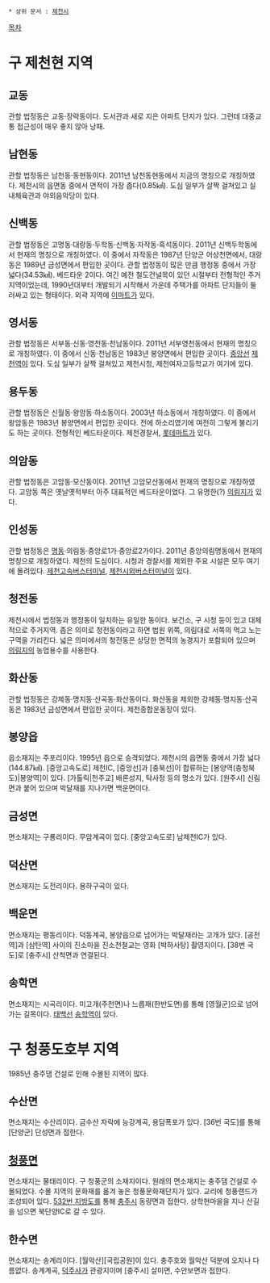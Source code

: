  * 상위 문서 : [[제천시]]

[[목차]]

= 구 제천현 지역 =
== 교동 ==
관할 법정동은 교동·장락동이다. 도서관과 새로 지은 아파트 단지가 있다. 그런데 대중교통 접근성이 매우 좋지 않아 낭패.

== 남현동 ==
관할 법정동은 남천동·동현동이다. 2011년 남천동현동에서 지금의 명칭으로 개칭하였다. 제천시의 읍면동 중에서 면적이 가장 좁다(0.85㎢). 도심 일부가 살짝 걸쳐있고 실내체육관과 야외음악당이 있다.

== 신백동 ==
관할 법정동은 고명동·대랑동·두학동·신백동·자작동·흑석동이다. 2011년 신백두학동에서 현재의 명칭으로 개칭하였다. 이 중에서 자작동은 1987년 단양군 어상천면에서, 대랑동은 1989년 금성면에서 편입한 곳이다. 관할 법정동이 많은 만큼 행정동 중에서 가장 넓다(34.53㎢). 베드타운 2이다. 여긴 예전 철도건널목이 있던 시절부터 전형적인 주거지역이었는데, 1990년대부터 개발되기 시작해서 가운데 주택가를 아파트 단지들이 둘러싸고 있는 형태이다. 외곽 지역에 [[이마트]]가 있다.

== 영서동 ==
관할 법정동은 서부동·신동·영천동·천남동이다. 2011년 서부영천동에서 현재의 명칭으로 개칭하였다. 이 중에서 신동·천남동은 1983년 봉양면에서 편입한 곳이다. [[중앙선]] [[제천역]]이 있다. 도심 일부가 살짝 걸쳐있고 제천시청, 제천여자고등학교가 여기에 있다.

== 용두동 ==
관할 법정동은 신월동·왕암동·하소동이다. 2003년 하소동에서 개칭하였다. 이 중에서 왕암동은 1983년 봉양면에서 편입한 곳이다. 전에 하소리였기에 여전히 그렇게 불리기도 하는 곳이다. 전형적인 베드타운이다. 제천경찰서, [[롯데마트]]가 있다.

== 의암동 ==
관할 법정동은 고암동·모산동이다. 2011년 고암모산동에서 현재의 명칭으로 개칭하였다. 고암동 쪽은 옛날옛적부터 아주 대표적인 베드타운이었다. 그 유명한(?) [[의림지]]가 있다.

== 인성동 ==
관할 법정동은 [[명동]]·의림동·중앙로1가·중앙로2가이다. 2011년 중앙의림명동에서 현재의 명칭으로 개칭하였다. 제천의 도심이다. 시청과 경찰서를 제외한 주요 시설은 모두 여기에 몰려있다. [[제천고속버스터미널]], [[제천시외버스터미널]]이 있다.

== 청전동 ==
제천시에서 법정동과 행정동이 일치하는 유일한 동이다. 보건소, 구 시청 등이 있고 대체적으로 주거지역. 좁은 의미로 청전동이라고 하면 법원 위쪽, 의림대로 서쪽의 먹고 노는 구역을 가리킨다. 넓은 의미에서의 청전동은 상당한 면적의 농경지가 포함되어 있으며 [[의림지]]의 농업용수를 사용한다.

== 화산동 ==
관할 법정동은 강제동·명지동·산곡동·화산동이다. 화산동을 제외한 강제동·명지동·산곡동은 1983년 금성면에서 편입한 곳이다. 제천종합운동장이 있다.

== 봉양읍 ==
읍소재지는 주포리이다. 1995년 읍으로 승격되었다. 제천시의 읍면동 중에서 가장 넓다(144.87㎢). [중앙고속도로] 제천IC, [중앙선]과 [충북선]이 합류하는 [봉양역(충청북도)|봉양역]이 있다. [가톨릭|천주교] 배론성지, 탁사정 등의 명소가 있다. [원주시] 신림면과 붙어 있으며 박달재를 지나가면 백운면이다.

== 금성면 ==
면소재지는 구룡리이다. 무암계곡이 있다. [중앙고속도로] 남제천IC가 있다.

== 덕산면 ==
면소재지는 도전리이다. 용하구곡이 있다.

== 백운면 ==
면소재지는 평동리이다. 덕동계곡, 봉양읍으로 넘어가는 박달재라는 고개가 있다. [공전역]과 [삼탄역] 사이의 진소마을 진소천철교는 영화 [박하사탕] 촬영지이다. [38번 국도]로 [충주시] 산척면과 연결된다.

== 송학면 ==
면소재지는 시곡리이다. 미고개(주천면)나 느릅재(한반도면)를 통해 [영월군]으로 넘어가는 길목이다. [[태백선]] [[송학역(태백선)|송학역]]이 있다.

= 구 청풍도호부 지역 =
1985년 충주댐 건설로 인해 수몰된 지역이 많다. 
== 수산면 ==
면소재지는 수산리이다. 금수산 자락에 능강계곡, 용담폭포가 있다. [36번 국도]를 통해 [단양군] 단성면과 접한다.

== [[청풍]]면 ==
면소재지는 물태리이다. 구 청풍군의 소재지이다. 원래의 면소재지는 충주댐 건설로 수몰되었다. 수몰 지역의 문화재를 옮겨 놓은 청풍문화재단지가 있다. 교리에 청풍랜드가 조성되어 있다. [[532번 지방도]]를 통해 [[충주시]] 동량면과 접한다. 상학현마을을 지나 산길을 넘으면 북단양IC로 갈 수 있다.

== 한수면 ==
면소재지는 송계리이다. [월악산][국립공원]이 있다. 충주호와 월악산 덕분에 오지나 다름없다. 송계계곡, [[덕주사]]가 관광지이며 [충주시] 살미면, 수안보면과 접한다.

